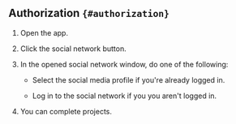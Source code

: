 ## Authorization `{#authorization}`

1. Open the app.

2. Click the social network button.

3. In the opened social network window, do one of the following:

   - Select the social media profile if you're already logged in.

   - Log in to the social network if you you aren't logged in.

4. You can complete projects.
